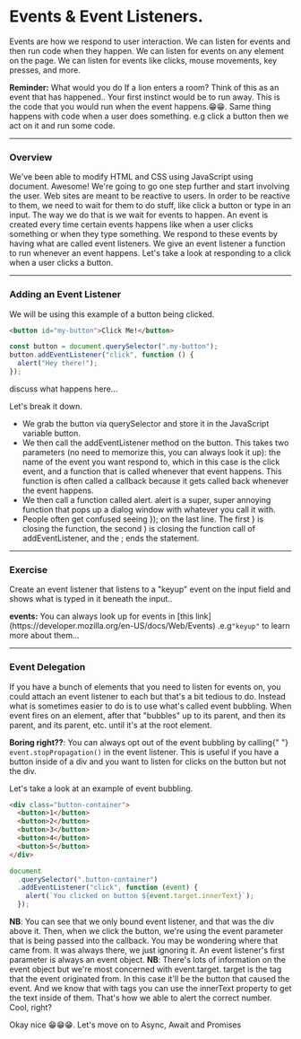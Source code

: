 
# Events & Event Listeners.

Events are how we respond to user interaction. We can listen for events and then run code when they happen. We can listen for events on any element on the page. We can listen for events like clicks, mouse movements, key presses, and more.

<Callout type='info'>
<b>Reminder:</b> What would you do If a lion enters a room? Think of this as an event that has happened..
Your first instinct would be to run away. This is the code that you would run when the event happens.😁😁.
Same thing happens with code when a user does something. e.g click a button then we act on it and run some code.

</Callout>

---

### Overview

We've been able to modify HTML and CSS using JavaScript using document.
Awesome! We're going to go one step further and start involving the user.
Web sites are meant to be reactive to users. In order to be reactive to them,
we need to wait for them to do stuff, like click a button or type in an input.
The way we do that is we wait for events to happen.
An event is created every time certain events happens like when a user clicks something or when they type something. We respond to these events by having what are called event listeners. We give an event listener a function to run whenever an event happens. Let's take a look at responding to a click when a user clicks a button.

---

### Adding an Event Listener

We will be using this example of a button being clicked.

```html
<button id="my-button">Click Me!</button>
```

```js
const button = document.querySelector(".my-button");
button.addEventListener("click", function () {
  alert("Hey there!");
});
```

discuss what happens here...

Let's break it down.

- We grab the button via querySelector and store it in the JavaScript variable button.
- We then call the addEventListener method on the button. This takes two parameters (no need to memorize this, you can always look it up): the name of the event you want respond to, which in this case is the click event, and a function that is called whenever that event happens. This function is often called a callback because it gets called back whenever the event happens.
- We then call a function called alert. alert is a super, super annoying function that pops up a dialog window with whatever you call it with.
- People often get confused seeing }); on the last line. The first } is closing the function, the second ) is closing the function call of addEventListener, and the ; ends the statement.

---

### Exercise

Create an event listener that listens to a "keyup" event on the input field and shows what is typed in it beneath the input..

<Callout type='error'>
<b>events:</b> You can always look up for events in [this link](https://developer.mozilla.org/en-US/docs/Web/Events) .e.g<code>"keyup"</code> to learn more about them...

</Callout>

---

### Event Delegation

If you have a bunch of elements that you need to listen for events on, you could attach an event listener to each but that's a bit tedious to do. Instead what is sometimes easier to do is to use what's called event bubbling. When event fires on an element, after that "bubbles" up to its parent, and then its parent, and its parent, etc. until it's at the root element.

<Callout>
  <b>Boring right??</b>: You can always opt out of the event bubbling by calling{" "}
  <code>event.stopPropagation()</code> in the event listener. This is useful if
  you have a button inside of a div and you want to listen for clicks on the
  button but not the div.
</Callout>

Let's take a look at an example of event bubbling.

```html
<div class="button-container">
  <button>1</button>
  <button>2</button>
  <button>3</button>
  <button>4</button>
  <button>5</button>
</div>
```

```js
document
  .querySelector(".button-container")
  .addEventListener("click", function (event) {
    alert(`You clicked on button ${event.target.innerText}`);
  });
```

<Callout>
<b>NB</b>: You can see that we only bound event listener, and that was the div above it. Then, when we click the button, we're using the event parameter that is being passed into the callback. You may be wondering where that came from. It was always there, we just ignoring it. An event listener's first parameter is always an event object.

</Callout>
<Callout type='info'>
<b>NB</b>: There's lots of information on the event object but we're most concerned with event.target. target is the tag that the event originated from. In this case it'll be the button that caused the event. And we know that with tags you can use the innerText property to get the text inside of them. That's how we able to alert the correct number. Cool, right?

</Callout>

Okay nice 😁😁😁. Let's move on to Async, Await and Promises
